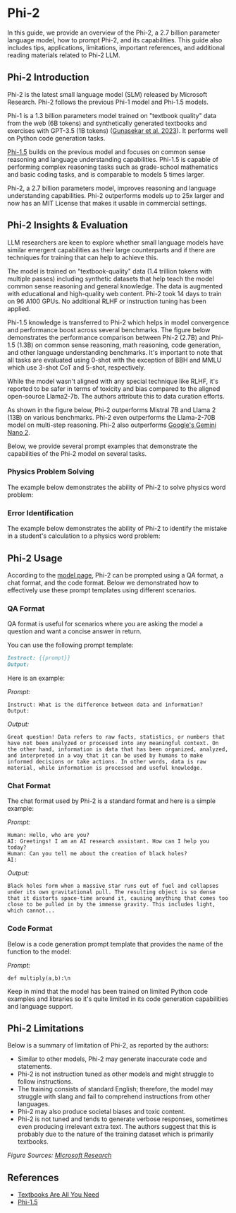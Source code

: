 # Phi-2


In this guide, we provide an overview of the Phi-2, a 2.7 billion parameter language model, how to prompt Phi-2, and its capabilities. This guide also includes tips, applications, limitations, important references, and additional reading materials related to Phi-2 LLM.

## Phi-2 Introduction
Phi-2 is the latest small language model (SLM) released by Microsoft Research. Phi-2 follows the previous Phi-1 model and Phi-1.5 models. 

Phi-1 is a 1.3 billion parameters model trained on "textbook quality" data from the web (6B tokens) and synthetically generated textbooks and exercises with GPT-3.5 (1B tokens) ([Gunasekar et al. 2023](https://arxiv.org/abs/2306.11644)). It performs well on Python code generation tasks. 

[Phi-1.5](https://arxiv.org/abs/2309.05463) builds on the previous model and focuses on common sense reasoning and language understanding capabilities. Phi-1.5 is capable of performing complex reasoning tasks such as grade-school mathematics and basic coding tasks, and is comparable to models 5 times larger.

Phi-2, a 2.7 billion parameters model, improves reasoning and language understanding capabilities. Phi-2 outperforms models up to 25x larger and now has an MIT License that makes it usable in commercial settings. 

## Phi-2 Insights & Evaluation
LLM researchers are keen to explore whether small language models have similar emergent capabilities as their large counterparts and if there are techniques for training that can help to achieve this.

The model is trained on "textbook-quality" data (1.4 trillion tokens with multiple passes) including synthetic datasets that help teach the model common sense reasoning and general knowledge. The data is augmented with educational and high-quality web content. Phi-2 took 14 days to train on 96 A100 GPUs. No additional RLHF or instruction tuning has been applied. 

Phi-1.5 knowledge is transferred to Phi-2 which helps in model convergence and performance boost across several benchmarks. The figure below demonstrates the performance comparison between Phi-2 (2.7B) and Phi-1.5 (1.3B) on common sense reasoning, math reasoning, code generation, and other language understanding benchmarks. It's important to note that all tasks are evaluated using 0-shot with the exception of BBH and MMLU which use 3-shot CoT and 5-shot, respectively.  

<Screenshot src={PHI2} alt="Phi-2 LLM Performance & Benchmarks" />

While the model wasn't aligned with any special technique like RLHF, it's reported to be safer in terms of toxicity and bias compared to the aligned open-source Llama2-7b. The authors attribute this to data curation efforts.

<Screenshot src={PHI2SAFETY} alt="Phi-2 Safety Performance" />


As shown in the figure below, Phi-2 outperforms Mistral 7B and Llama 2 (13B) on various benchmarks. Phi-2 even outperforms the Llama-2-70B model on multi-step reasoning. Phi-2 also outperforms [Google's Gemini Nano 2](/models/gemini). 


<Screenshot src={PHI2PERFORMANCE} alt="Phi-2 Performance Comparison" />


Below, we provide several prompt examples that demonstrate the capabilities of the Phi-2 model on several tasks. 

### Physics Problem Solving

The example below demonstrates the ability of Phi-2 to solve physics word problem:

<Screenshot src={PHI2PHYSICS} alt="Phi-2 Physics Problem Solving" />


### Error Identification

The example below demonstrates the ability of Phi-2 to identify the mistake in a student's calculation to a physics word problem:

<Screenshot src={PHI2CORRECTING} alt="Phi-2 Verifying and Correcting" />



## Phi-2 Usage
According to the [model page](https://huggingface.co/microsoft/phi-2), Phi-2 can be prompted using a QA format, a chat format, and the code format. Below we demonstrated how to effectively use these prompt templates using different scenarios.

### QA Format
QA format is useful for scenarios where you are asking the model a question and want a concise answer in return. 

You can use the following prompt template:

```markdown
Instruct: {{prompt}}
Output:
```

Here is an example:

*Prompt:*
```
Instruct: What is the difference between data and information?
Output:
```

*Output:*
```
Great question! Data refers to raw facts, statistics, or numbers that have not been analyzed or processed into any meaningful context. On the other hand, information is data that has been organized, analyzed, and interpreted in a way that it can be used by humans to make informed decisions or take actions. In other words, data is raw material, while information is processed and useful knowledge.
```

### Chat Format
The chat format used by Phi-2 is a standard format and here is a simple example:

*Prompt:*
```
Human: Hello, who are you?
AI: Greetings! I am an AI research assistant. How can I help you today?
Human: Can you tell me about the creation of black holes?
AI:
```

*Output:*
```
Black holes form when a massive star runs out of fuel and collapses under its own gravitational pull. The resulting object is so dense that it distorts space-time around it, causing anything that comes too close to be pulled in by the immense gravity. This includes light, which cannot...
```

### Code Format
Below is a code generation prompt template that provides the name of the function to the model:

*Prompt:*
```
def multiply(a,b):\n
```

Keep in mind that the model has been trained on limited Python code examples and libraries so it's quite limited in its code generation capabilities and language support. 

## Phi-2 Limitations
Below is a summary of limitation of Phi-2, as reported by the authors:

- Similar to other models, Phi-2 may generate inaccurate code and statements. 
- Phi-2 is not instruction tuned as other models and might struggle to follow instructions.
- The training consists of standard English; therefore, the model may struggle with slang and fail to comprehend instructions from other languages.
- Phi-2 may also produce societal biases and toxic content.
- Phi-2 is not tuned and tends to generate verbose responses, sometimes even producing irrelevant extra text. The authors suggest that this is probably due to the nature of the training dataset which is primarily textbooks.


*Figure Sources: [Microsoft Research](https://www.microsoft.com/en-us/research/blog/phi-2-the-surprising-power-of-small-language-models/)*

## References
- [Textbooks Are All You Need](https://arxiv.org/abs/2306.11644)
- [Phi-1.5](https://arxiv.org/abs/2309.05463)